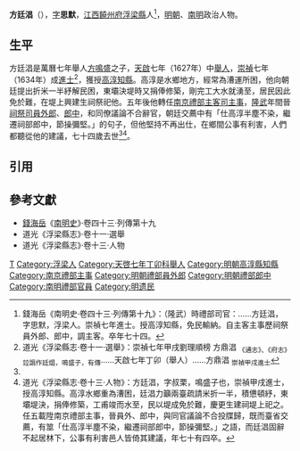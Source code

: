 '''方廷淐'''（{{bd|17世紀||17世紀}}），[[表字|字]]'''思默'''，[[江西等處承宣布政使司|江西]][[饒州府|饒州府]][[浮梁縣|浮梁縣]]人<ref name=djs>錢海岳《南明史·卷四十三·列傳第十九》：（隆武）時禮部司官：……方廷淐，字思默，浮梁人。崇禎七年進士。授高淳知縣，免民輸納。自主客主事歷祠祭員外郎、郎中，調主客。卒年七十四。</ref>，[[明朝|明朝]]、[[南明|南明]]政治人物。

==生平==
方廷淐是萬曆七年舉人[[方鳴盛|方鳴盛]]之子，[[天啟_(明朝)|天啟]]七年（1627年）中[[舉人|舉人]]，[[崇禎|崇禎]]七年（1634年）成[[進士|進士]]<ref>道光《浮梁縣志·卷十一·選舉》：崇禎七年甲戌劉理順榜 方鼎淐 <sub>《通志》、《府志》竝譌作廷焻，鳴盛子，有傳</sub>……天啟七年丁卯（舉人）……方鼎淐 <sub>崇禎甲戌進士</sub></ref>，獲授[[高淳縣|高淳]][[知縣|知縣]]。高淳是水鄉地方，經常為漕運所困，他向朝廷提出折米一半紓解民困，東壩決堤時又捐俸修築，剛完工大水就湧至，居民因此免於難，在堤上興建生祠祭祀他。五年後他轉任[[南京六部|南京禮部]][[主客司|主客司]][[主事|主事]]，[[隆武|隆武]]年間晉[[祠祭司|祠祭司]][[員外郎|員外郎]]、[[郎中_(官職)|郎中]]，和同僚議論不合辭官，朝廷交薦中有「仕高淳半塵不染，繼遷祠部郎中，節操彌堅。」的句子，但他堅持不再出仕，在鄉間公事有利害，人們都聽從他的建議，七十四歲去世<ref name=djs/><ref>道光《浮梁縣志·卷十三·人物》：方廷淐，字叔栗，鳴盛子也，崇禎甲戌進士，授高淳知縣。高淳水鄉重為漕困，廷淐力籲兩臺疏請米折一半，積憊頓紓，東壩堤決，捐俸修築，工甫竣而水至，民以堤成免於難，慶更生建祠堤上祀之。任五載陞南京禮部主事，晉員外、郎中，與同官議論不合投牒歸，既而臺省交薦，有筮「仕高淳半塵不染，繼遷祠部郎中，節操彌堅。」之語，而廷淐固辭不起居林下，公事有利害邑人皆倚其建議，年七十有四卒。</ref>。

==引用==
{{reflist}}

==參考文獻==
*[[錢海岳|錢海岳]]《[[南明史_(錢海岳)|南明史]]》·卷四十三·列傳第十九
*道光《浮梁縣志》·卷十一·選舉
*道光《浮梁縣志》·卷十三·人物

{{start box}}
{{s-off}}
{{s-before|[[杜冠世|杜冠世]]}}
{{s-title|明朝高淳縣知縣|1635年－1639年}}
{{s-after|[[周光霽|周光霽]]}}
{{end box}}

{{崇禎七年甲戌科殿試金榜}}

[[Category:方姓|T]]
[[Category:浮梁人|Category:浮梁人]]
[[Category:天啓七年丁卯科舉人|Category:天啓七年丁卯科舉人]]
[[Category:明朝高淳縣知縣|Category:明朝高淳縣知縣]]
[[Category:南京禮部主事|Category:南京禮部主事]]
[[Category:明朝禮部員外郎|Category:明朝禮部員外郎]]
[[Category:明朝禮部郎中|Category:明朝禮部郎中]]
[[Category:南明禮部官員|Category:南明禮部官員]]
[[Category:明遗民|Category:明遗民]]